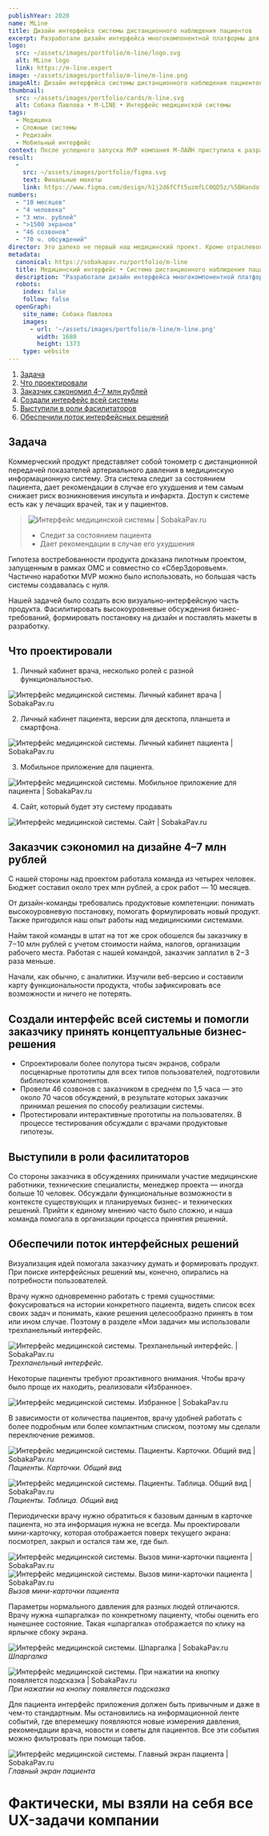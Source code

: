 ```yaml
---
publishYear: 2020
name: MLine
title: Дизайн интерфейса системы дистанционного наблюдения пациентов
excerpt: Разработали дизайн интерфейса многокомпонентной платформы для дистанционного наблюдения пациентов с гипертонией
logo:
  src: ~/assets/images/portfolio/m-line/logo.svg
  alt: MLine logo
  link: https://m-line.expert
image: ~/assets/images/portfolio/m-line/m-line.png
imageAlt: Дизайн интерфейса системы дистанционного наблюдения пациентов
thumbnail:
  src: ~/assets/images/portfolio/cards/m-line.svg
  alt: Собака Павлова • M-LINE • Интерфейс медицинской системы
tags:
  - Медицина
  - Сложные системы
  - Редизайн
  - Мобильный интерфейс
context: После успешного запуска MVP компания М-ЛАЙН приступила к разработке многокомпонентной платформы для дистанционного наблюдения пациентов с гипертонией
result:
  -
    src: ~/assets/images/portfolio/figma.svg
    text: Финальные макеты
    link: https://www.figma.com/design/h1j2d6fCft5uzmfLC0QD5z/%5BHandoff-18.06%5D-M-Line%2C-%D0%9B%D0%9A-%D0%B2%D1%80%D0%B0%D1%87%D0%B0
numbers:
  - "10 месяцев"
  - "4 человека"
  - "3 млн. рублей"
  - ">1500 экранов"
  - "46 созвонов"
  - "70 ч. обсуждений"
director: Это далеко не первый наш медицинский проект. Кроме отраслевого опыта здесь пригодились наши компетенции в продуктовом дизайне.
metadata:
  canonical: https://sobakapav.ru/portfolio/m-line
  title: Медицинский интерфейс • Система дистанционного наблюдения пациентов (кейс)
  description: "Разработали дизайн интерфейса многокомпонентной платформы для дистанционного наблюдения пациентов с гипертонией"
  robots:
    index: false
    follow: false
  openGraph:
    site_name: Собака Павлова
    images:
      - url: '~/assets/images/portfolio/m-line/m-line.png'
        width: 1680
        height: 1373
    type: website
---
```


1. [Задача](#anchor1)
2. [Что проектировали](#anchor2)
3. [Заказчик сэкономил 4–7 млн рублей](#anchor3)
4. [Создали интерфейс всей системы](#anchor4)
5. [Выступили в роли фасилитаторов](#anchor5)
6. [Обеспечили поток интерфейсных решений](#anchor6)

## <a name="anchor1"></a> Задача

Коммерческий продукт представляет собой тонометр с дистанционной передачей показателей артериального давления в медицинскую информационную систему. Эта система следит за состоянием пациента, дает рекомендации в случае его ухудшения и тем самым снижает риск возникновения инсульта и инфаркта. Доступ к системе есть как у лечащих врачей, так и у пациентов.

>![Интерфейс медицинской системы | SobakaPav.ru](~/assets/images/portfolio/m-line/1.png)
>
>- Следит за состоянием пациента
>- Дает рекомендации в случае его ухудшения

Гипотеза востребованности продукта доказана пилотным проектом, запущенным в рамках ОМС и совместно со «СберЗдоровьем». Частично наработки MVP можно было использовать, но большая часть системы создавалась с нуля.

Нашей задачей было создать всю визуально-интерфейсную часть продукта. Фасилитировать высокоуровневые обсуждения бизнес-требований, формировать постановку на дизайн и поставлять макеты в разработку.

## <a name="anchor2"></a> Что проектировали

1. Личный кабинет врача, несколько ролей с разной функциональностью.

![Интерфейс медицинской системы. Личный кабинет врача | SobakaPav.ru](~/assets/images/portfolio/m-line/2.png)

2. Личный кабинет пациента, версии для десктопа, планшета и смартфона.

![Интерфейс медицинской системы. Личный кабинет пациента | SobakaPav.ru](~/assets/images/portfolio/m-line/3.png)

3. Мобильное приложение для пациента.

![Интерфейс медицинской системы. Мобильное приложение для пациента | SobakaPav.ru](~/assets/images/portfolio/m-line/4.png)

4. Сайт, который будет эту систему продавать

![Интерфейс медицинской системы. Сайт | SobakaPav.ru](~/assets/images/portfolio/m-line/5.png)

## <a name="anchor3"></a> Заказчик сэкономил на дизайне 4–7 млн рублей

С нашей стороны над проектом работала команда из четырех человек. Бюджет составил около трех млн рублей, а срок работ — 10 месяцев.

От дизайн-команды требовались продуктовые компетенции: понимать высокоуровневую постановку, помогать формулировать новый продукт. Также пригодился наш опыт работы над медицинскими системами.

Найм такой команды в штат на тот же срок обошелся бы заказчику в 7−10 млн рублей с учетом стоимости найма, налогов, организации рабочего места. Работая с нашей командой, заказчик заплатил в 2−3 раза меньше.

Начали, как обычно, с аналитики. Изучили веб-версию и составили карту функциональности продукта, чтобы зафиксировать все возможности и ничего не потерять.

## <a name="anchor4"></a> Создали интерфейс всей системы и помогли заказчику принять концептуальные бизнес-решения

- Спроектировали более полутора тысяч экранов, собрали посценарные прототипы для всех типов пользователей, подготовили библиотеки компонентов.
- Провели 46 созвонов с заказчиком в среднем по 1,5 часа — это около 70 часов обсуждений, в результате которых заказчик принимал решения по способу реализации системы.
- Протестировали интерактивные прототипы на пользователях. В процессе тестирования обсуждали с врачами продуктовые гипотезы.

## <a name="anchor5"></a> Выступили в роли фасилитаторов

Со стороны заказчика в обсуждениях принимали участие медицинские работники, технические специалисты, менеджер проекта — иногда больше 10 человек. Обсуждали функциональные возможности в контексте существующих и планируемых бизнес- и технических решений. Прийти к единому мнению часто было сложно, и наша команда помогала в организации процесса принятия решений.

## <a name="anchor6"></a> Обеспечили поток интерфейсных решений

Визуализация идей помогала заказчику думать и формировать продукт. При поиске интерфейсных решений мы, конечно, опирались на потребности пользователей.

Врачу нужно одновременно работать с тремя сущностями: фокусироваться на истории конкретного пациента, видеть список всех своих задач и понимать, какие решения целесообразно принять в том или ином случае. Поэтому в разделе «Мои задачи» мы использовали трехпанельный интерфейс.

![Интерфейс медицинской системы. Трехпанельный интерфейс. | SobakaPav.ru](~/assets/images/portfolio/m-line/6.png)
_Трехпанельный интерфейс._

Некоторые пациенты требуют проактивного внимания. Чтобы врачу было проще их находить, реализовали «Избранное».

![Интерфейс медицинской системы. Избранное | SobakaPav.ru](~/assets/images/portfolio/m-line/7.png)

В зависимости от количества пациентов, врачу удобней работать с более подробным или более компактным списком, поэтому мы сделали переключение режимов.

![Интерфейс медицинской системы. Пациенты. Карточки. Общий вид | SobakaPav.ru](~/assets/images/portfolio/m-line/8.png)
_Пациенты. Карточки. Общий вид_

![Интерфейс медицинской системы. Пациенты. Таблица. Общий вид | SobakaPav.ru](~/assets/images/portfolio/m-line/9.png)
_Пациенты. Таблица. Общий вид_

Периодически врачу нужно обратиться к базовым данным в карточке пациента, но эта информация нужна не всегда. Мы проектировали мини-карточку, которая отображается поверх текущего экрана: посмотрел, закрыл и остался там же, где был.

![Интерфейс медицинской системы. Вызов мини-карточки пациента | SobakaPav.ru](~/assets/images/portfolio/m-line/10.png)
![Интерфейс медицинской системы. Вызов мини-карточки пациента | SobakaPav.ru](~/assets/images/portfolio/m-line/11.png)
_Вызов мини-карточки пациента_

Параметры нормального давления для разных людей отличаются. Врачу нужна «шпаргалка» по конкретному пациенту, чтобы оценить его нынешнее состояние. Такая «шпаргалка» отображается по клику на ярлычке сбоку экрана.

![Интерфейс медицинской системы. Шпаргалка | SobakaPav.ru](~/assets/images/portfolio/m-line/12.png)
_Шпаргалка_

![Интерфейс медицинской системы. При нажатии на кнопку появляется подсказка | SobakaPav.ru](~/assets/images/portfolio/m-line/13.png)
_При нажатии на кнопку появляется подсказка_

Для пациента интерфейс приложения должен быть привычным и даже в чем-то стандартным. Мы остановились на информационной ленте событий, где вперемешку появляются новые измерения давления, рекомендации врача, новости и советы для пациентов. Все эти события можно фильтровать при помощи табов.

![Интерфейс медицинской системы. Главный экран пациента | SobakaPav.ru](~/assets/images/portfolio/m-line/14.png)
_Главный экран пациента_

# Фактически, мы взяли на себя все UX-задачи компании
